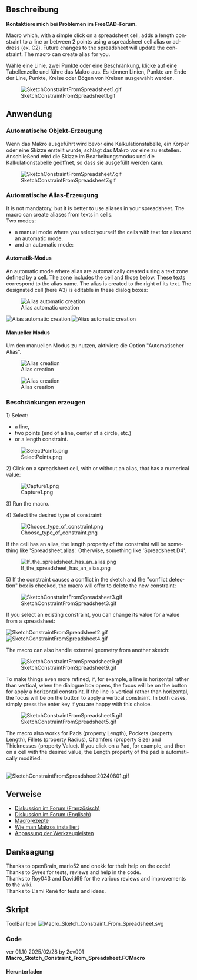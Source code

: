 <languages/>

{{Macro/de
|Name=Skizzen-Beschränkungen aus Kalkulationstabellen
|Description=Macro which, with a simple click on a spreadsheet cell, adds a length constraint to a line, a circle, or between 2 points using a spreadsheet cell alias or address (ex. C2). Future changes to the spreadsheet will update the constraint. The macro can create alias for you.<br>Just select 1 line, 2 points or a constraint, click on a spreadsheet cell and run the macro. Es können Linien, Punkte am Ende der Line, Punkte, Kreise oder Bögen von Kreisen ausgewählt werden.<br>
|Author=2cv001
|Download=[https://wiki.freecad.org/images/d/dc/Macro_Sketch_Constraint_From_Spreadsheet.svg ToolBar icon]
|Version=01.10
|Date=2025-02-28
|FCVersion=Alle
}}

<span id="Description"></span>
== Beschreibung ==

'''Kontaktiere mich bei Problemen im FreeCAD-Forum.'''

<div lang="en" dir="ltr" class="mw-content-ltr">
Macro which, with a simple click on a spreadsheet cell, adds a length constraint to a line or between 2 points using a spreadsheet cell alias or address (ex. C2). Future changes to the spreadsheet will update the constraint. The macro can create alias for you.
</div>

Wähle eine Linie, zwei Punkte oder eine Beschränkung, klicke auf eine Tabellenzelle und führe das Makro aus. Es können Linien, Punkte am Ende der Line, Punkte, Kreise oder Bögen von Kreisen ausgewählt werden.

[[File:SketchConstraintFromSpreadsheet1.gif]]

{{Codeextralink|https://raw.githubusercontent.com/2cv001/FreeCAD-macros/master/Spreadsheet/Sketch_Constraint_From_Spreadsheet.FCMacro}}

<span id="Usage"></span>
== Anwendung ==

<span id="Automatic_Object_creation"></span>
=== Automatische Objekt-Erzeugung ===

Wenn das Makro ausgeführt wird bevor eine Kalkulationstabelle, ein Körper oder eine Skizze erstellt wurde, schlägt das Makro vor eine zu erstellen. Anschließend wird die Skizze im Bearbeitungsmodus und die Kalkulationstabelle geöffnet, so dass sie ausgefüllt werden kann.

[[File:SketchConstraintFromSpreadsheet7.gif]]

<span id="Automatic_Alias_creation"></span>
=== Automatische Alias-Erzeugung ===

<div lang="en" dir="ltr" class="mw-content-ltr">
It is not mandatory, but it is better to use aliases in your spreadsheet. The macro can create aliases from texts in cells.<br>
Two modes:
* a manual mode where you select yourself the cells with text for alias and an automatic mode.
* and an automatic mode:
</div>

<span id="Automatic_mode"></span>
==== Automatik-Modus ====

<div lang="en" dir="ltr" class="mw-content-ltr">
An automatic mode where alias are automatically created using a text zone defined by a cell. The zone includes the cell and those below. These texts correspond to the alias name. The alias is created to the right of its text. The designated cell (here A3) is editable in these dialog boxes:
</div>

[[File:SketchConstraintFromSpreadsheet2302.png|alt=Alias automatic creation|Alias automatic creation]]

[[File:SketchConstraintFromSpreadsheet2303.png|alt=Alias automatic creation|Alias automatic creation]]
[[File:SketchConstraintFromSpreadsheet2304.gif|alt=Alias automatic creation|Alias automatic creation]]
<br>


<span id="Manual_mode"></span>
==== Manueller Modus ====

Um den manuellen Modus zu nutzen, aktiviere die Option "Automatischer Alias".

[[File:SketchConstraintFromSpreadsheet2301.png|alt=Alias creation|Alias creation]]

[[File:SketchConstraintFromSpreadsheet8.gif|alt=Alias creation|Alias creation]]

<span id="Constraints_creation"></span>
=== Beschränkungen erzeugen ===

<div lang="en" dir="ltr" class="mw-content-ltr">
1) Select:
* a line,
* two points (end of a line, center of a circle, etc.)
* or a length constraint.
</div>

[[File:SelectPoints.png]]

<div lang="en" dir="ltr" class="mw-content-ltr">
2) Click on a spreadsheet cell, with or without an alias, that has a numerical value:
</div>

[[File:Capture1.png]]

<div lang="en" dir="ltr" class="mw-content-ltr">
3) Run the macro.
</div>

<div lang="en" dir="ltr" class="mw-content-ltr">
4) Select the desired type of constraint:
</div>

[[File:Choose type of constraint.png]]

<div lang="en" dir="ltr" class="mw-content-ltr">
If the cell has an alias, the length property of the constraint will be something like 'Spreadsheet.alias'. Otherwise, something like 'Spreadsheet.D4'.
</div>

[[File:If_the_spreadsheet_has_an_alias.png]]

<div lang="en" dir="ltr" class="mw-content-ltr">
5) If the constraint causes a conflict in the sketch and the "conflict detection" box is checked, the macro will offer to delete the new constraint:
</div>

[[File:SketchConstraintFromSpreadsheet3.gif]]

<div lang="en" dir="ltr" class="mw-content-ltr">
If you select an existing constraint, you can change its value for a value from a spreadsheet:
</div>

[[File:SketchConstraintFromSpreadsheet2.gif]]
[[File:SketchConstraintFromSpreadsheet4.gif]]

<div lang="en" dir="ltr" class="mw-content-ltr">
The macro can also handle external geometry from another sketch:
</div>
[[File:SketchConstraintFromSpreadsheet9.gif]]

<div lang="en" dir="ltr" class="mw-content-ltr">
To make things even more refined, if, for example, a line is horizontal rather than vertical, when the dialogue box opens, the focus will be on the button for apply a horizontal constraint. If the line is vertical rather than horizontal, the focus will be on the button to apply a vertical constraint. In both cases, simply press the enter key if you are happy with this choice.
</div>


[[File:SketchConstraintFromSpreadsheet5.gif]]

<div lang="en" dir="ltr" class="mw-content-ltr">
The macro also works for Pads (property Length), Pockets (property Length), Fillets (property Radius), Chamfers (property Size) and Thicknesses (property Value). If you click on a Pad, for example, and then on a cell with the desired value, the Length property of the pad is automatically modified.
</div>
<br>

[[File:SketchConstraintFromSpreadsheet20240801.gif]]

<span id="Links"></span>
== Verweise ==

* [https://forum.freecad.org/viewtopic.php?t=75972 Diskussion im Forum (Französisch)]
* [https://forum.freecad.org/viewtopic.php?style=5&t=76990 Diskussion im Forum (Englisch)]
* [[Macros_recipes/de|Macrorezepte]]
* [[How_to_install_macros/de|Wie man Makros installiert]]
* [[Customize_Toolbars/de|Anpassung der Werkzeugleisten]]

<span id="Credits"></span>
== Danksagung ==

<div lang="en" dir="ltr" class="mw-content-ltr">
Thanks to openBrain, mario52 and onekk for their help on the code!<br/>
Thanks to Syres	for tests, reviews and help in the code.<br/>
Thanks to Roy043 and David69 for the various reviews and improvements to the wiki.<br/>
Thanks to L'ami René for tests and ideas.
</div>

<span id="Script"></span>
== Skript ==

<div lang="en" dir="ltr" class="mw-content-ltr">
ToolBar Icon [[Image:Macro_Sketch_Constraint_From_Spreadsheet.svg]]
</div>

=== Code ===

ver 01.10 2025/02/28 by 2cv001 '''Macro_Sketch_Constraint_From_Spreadsheet.FCMacro'''
<span id="Download"></span>
==== Herunterladen ==== 
<br>
{{CodeDownload|https://raw.githubusercontent.com/2cv001/FreeCAD-macros/master/Spreadsheet/Sketch_Constraint_From_Spreadsheet.FCMacro| Download latest version of the macro}}